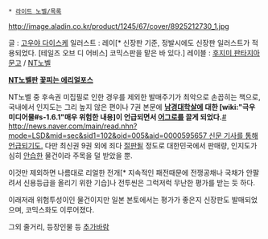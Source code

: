 * [[라이트 노벨/목록]]

http://image.aladin.co.kr/product/1245/67/cover/8925212730_1.jpg

글 : [[고우야 다이스케]]
일러스트 : 레이[* 신장판 기준, 정발시에도 신장판 일러스트가 적용되었다. [테일즈 오브 디 어비스] 코믹스판을 맡은 바 있다.]
레이블 : [[후지미 판타지아 문고]] / [[NT노벨]]

'''[[NT노벨]]판 [[꽃피는 에리얼포스]]'''

NT노벨 중 후속권 미집필로 인한 경우를 제외한 발매주기가 최악으로 손꼽히는 책으로, 국내에서 인지도는 그리 높지 않은 편이나 7권 본문에 '''[[남경대학살]]에 대한 [wiki:"극우 미디어물#s-1.6.1"매우 위험한 내용]이 언급되면서 [[어그로]]를 끌게 되었다.'''[http://akane.egloos.com/3240070 #]  [[http://news.naver.com/main/read.nhn?mode=LSD&mid=sec&sid1=102&oid=005&aid=0000595657 신문 기사를 통해 언급되기도.]] 다만 최신권 9권 외에 죄다 [[절판]]될 정도로 대한민국에서 판매량, 인지도가 심히 [[안습]]한 물건이라 주목을 덜 받았을 뿐.

이것만 제외하면 나름대로 리얼한 전개[* 지속적인 패전때문에 전쟁공채나 국채가 안팔려서 신용등급을 올리기 위한 기습]나 전투씬은 그럭저럭 무난한 평가를 받는 듯 하다.

이래저래 위험투성이인 물건이지만 일본 본토에서는 평가가 좋은지 신장판도 발매되었으며, 코믹스화도 이루어졌다.

그외 줄거리, 등장인물 등 [[추가바람]]
